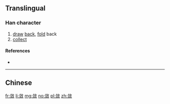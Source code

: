 {{also|斂}}
==Translingual==

===Han character===
{{Han char|rn=66|rad=攴|as=07|sn=11|four=|canj=人一人大 (OMOK)|ids=⿰[[佥]][[攵]]}}

# [[draw]] [[back]], [[fold]] back
# [[collect]]

====References====
* {{Han ref|kx=0472.051|hdz=21463.050|uh=655B|ud=25947}}

----

==Chinese==
{{zh-see|斂}}

[[fr:敛]]
[[li:敛]]
[[mg:敛]]
[[no:敛]]
[[pl:敛]]
[[zh:敛]]